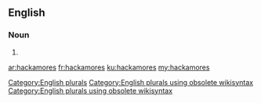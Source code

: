 ==English==

===Noun===
{{head|en}}

# {{plural of|hackamore}}

[[Category:English plurals]][[Category:English plurals using obsolete wikisyntax]][[Category:English plurals using obsolete wikisyntax]]

[[ar:hackamores]]
[[fr:hackamores]]
[[ku:hackamores]]
[[my:hackamores]]